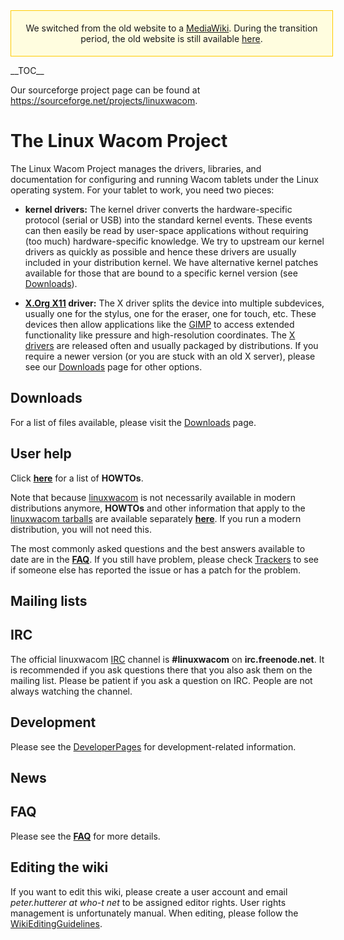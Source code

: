 <div style="padding:5px; border:1px solid #ffcc00; text-align:center; background:#FFFDDF; width:100%; margin-bottom:.2em;">
We switched from the old website to a [http://www.mediawiki.org MediaWiki].
During the transition period, the old website is still available
[http://linuxwacom.sourceforge.net/index_old.php here].
</div>

__TOC__

Our sourceforge project page can be found at https://sourceforge.net/projects/linuxwacom.

= The Linux Wacom Project =

The Linux Wacom Project manages the drivers, libraries, and documentation for configuring and running Wacom tablets under the Linux operating system.
For your tablet to work, you need two pieces:
* '''kernel drivers:''' The kernel driver converts the hardware-specific protocol (serial or USB) into the standard kernel events. These events can then easily be read by user-space applications without requiring (too much) hardware-specific knowledge. We try to upstream our kernel drivers as quickly as possible and hence these drivers are usually included in your distribution kernel. We have alternative kernel patches available for those that are bound to a specific kernel version (see [[Downloads]]).

* '''[http://www.x.org X.Org X11] driver:''' The X driver splits the device into multiple subdevices, usually one for the stylus, one for the eraser, one for touch, etc. These devices then allow applications like the [http://www.gimp.org GIMP] to access extended functionality like pressure and high-resolution coordinates. The [[xf86-input-wacom | X drivers]] are released often and usually packaged by distributions. If you require a newer version (or you are stuck with an old X server), please see our [[Downloads]] page for other options.

== Downloads ==
For a list of files available, please visit the [[Downloads]] page.

== User help ==
Click '''[[:Category:HOWTO|here]]''' for a list of '''HOWTOs'''.

Note that because [[linuxwacom]] is not necessarily available in modern distributions anymore, '''HOWTOs''' and other information that apply to the [http://sourceforge.net/projects/linuxwacom/files/ linuxwacom tarballs] are available separately '''[[:Category:Linuxwacom|here]]'''. If you run a modern distribution, you will not need this.

The most commonly asked questions and the best answers available to date are in the '''[[FAQ]]'''. If you still have problem, please check [http://sourceforge.net/tracker/?group_id=69596 Trackers] to see if someone else has reported the issue or has a patch for the problem.

== Mailing lists ==
{{:Mailing lists}}

== IRC ==
The official linuxwacom [[IRC]] channel is '''#linuxwacom''' on '''irc.freenode.net'''.  It is recommended if you ask questions there that you also ask them on the mailing list.  Please be patient if you ask a question on IRC.  People are not always watching the channel.

== Development ==
Please see the [[:Category:DeveloperPages|DeveloperPages]] for development-related information.

== News ==
{{:News}}

== FAQ ==
Please see the '''[[FAQ]]''' for more details.

== Editing the wiki ==
If you want to edit this wiki, please create a user account and email ''peter.hutterer at who-t net'' to be assigned editor rights. User rights management is unfortunately manual.
When editing, please follow the [[WikiEditingGuidelines]].